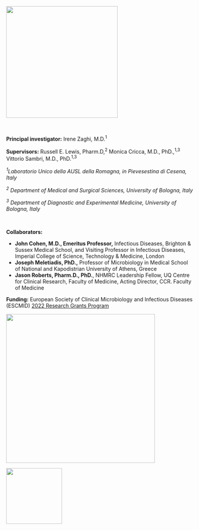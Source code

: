 <br>

![](Acute%20project%20logo_gh.png){fig-align="center" width="300"}

<br>

**Principal investigator:** Irene Zaghi, M.D.^1^

**Supervisors:** Russell E. Lewis, Pharm.D,^2^ Monica Cricca, M.D., PhD.,^1,3^ Vittorio Sambri, M.D., PhD.^1,3^

^*1*^*Laboratorio Unico della AUSL della Romagna, in Pievesestina di Cesena, Italy*

^*2*^ *Department of Medical and Surgical Sciences, University of Bologna, Italy*

^*3*^ *Department of Diagnostic and Experimental Medicine, University of Bologna, Italy*

<br>

**Collaborators:**

-   **John Cohen, M.D., Emeritus Professor,** Infectious Diseases, Brighton & Sussex Medical School, and Visiting Professor in Infectious Diseases, Imperial College of Science, Technology & Medicine, London
-   **Joseph Meletiadis, PhD.,** Professor of Microbiology in Medical School of National and Kapodistrian University of Athens, Greece
-   **Jason Roberts, Pharm.D., PhD.**, NHMRC Leadership Fellow, UQ Centre for Clinical Research, Faculty of Medicine, Acting Director, CCR. Faculty of Medicine

**Funding:** European Society of Clinical Microbiology and Infectious Diseases (ESCMID) [2022 Research Grants Program](https://www.escmid.org/profession_career/awards_grants/research_grants/awardees_2022)

![](ESCMID.png){fig-align="center" width="400"}

![](unibologo.png){fig-align="center" width="150"}
